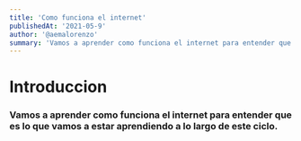 ```yaml
---
title: 'Como funciona el internet'
publishedAt: '2021-05-9'
author: '@aemalorenzo'
summary: 'Vamos a aprender como funciona el internet para entender que es lo que vamos a estar aprendiendo a lo largo de este ciclo.'
---
```


# Introduccion

### Vamos a aprender como funciona el internet para entender que es lo que vamos a estar aprendiendo a lo largo de este ciclo.
